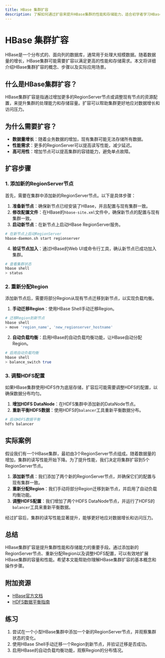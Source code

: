 ```yaml
---
title: HBase 集群扩容
description: 了解如何通过扩容来提升HBase集群的性能和存储能力，适合初学者学习HBase集群管理。
---
```


# HBase 集群扩容

HBase是一个分布式的、面向列的数据库，通常用于处理大规模数据。随着数据量的增长，HBase集群可能需要扩容以满足更高的性能和存储需求。本文将详细介绍HBase集群扩容的概念、步骤以及实际应用场景。

## 什么是HBase集群扩容？

HBase集群扩容是指通过增加更多的RegionServer节点或调整现有节点的资源配置，来提升集群的处理能力和存储容量。扩容可以帮助集群更好地应对数据增长和访问压力。

## 为什么需要扩容？

- **数据量增长**：随着业务数据的增加，现有集群可能无法存储所有数据。
- **性能需求**：更多的RegionServer可以提高读写性能，减少延迟。
- **高可用性**：增加节点可以提高集群的容错能力，避免单点故障。

## 扩容步骤

### 1. 添加新的RegionServer节点

首先，需要在集群中添加新的RegionServer节点。以下是具体步骤：

1. **准备新节点**：确保新节点已经安装了HBase，并且配置与现有集群一致。
2. **修改配置文件**：在HBase的`hbase-site.xml`文件中，确保新节点的配置与现有集群一致。
3. **启动新节点**：在新节点上启动HBase RegionServer服务。

```bash
# 在新节点上启动RegionServer
hbase-daemon.sh start regionserver
```

4. **验证节点加入**：通过HBase的Web UI或命令行工具，确认新节点已成功加入集群。

```bash
# 查看集群状态
hbase shell
> status
```

### 2. 重新分配Region

添加新节点后，需要将部分Region从现有节点迁移到新节点，以实现负载均衡。

1. **手动迁移Region**：使用HBase Shell手动迁移Region。

```bash
# 迁移Region到新节点
hbase shell
> move 'region_name', 'new_regionserver_hostname'
```

2. **自动负载均衡**：启用HBase的自动负载均衡功能，让HBase自动分配Region。

```bash
# 启用自动负载均衡
hbase shell
> balance_switch true
```

### 3. 调整HDFS配置

如果HBase集群使用HDFS作为底层存储，扩容后可能需要调整HDFS的配置，以确保数据分布均匀。

1. **增加HDFS DataNode**：在HDFS集群中添加新的DataNode节点。
2. **重新平衡HDFS数据**：使用HDFS的`balancer`工具重新平衡数据分布。

```bash
# 启动HDFS数据平衡
hdfs balancer
```

## 实际案例

假设我们有一个HBase集群，最初由3个RegionServer节点组成。随着数据量的增加，集群的读写性能开始下降。为了提升性能，我们决定将集群扩容到5个RegionServer节点。

1. **添加新节点**：我们添加了两个新的RegionServer节点，并确保它们的配置与现有集群一致。
2. **重新分配Region**：我们手动将部分Region迁移到新节点，并启用了自动负载均衡功能。
3. **调整HDFS配置**：我们增加了两个HDFS DataNode节点，并运行了HDFS的`balancer`工具来重新平衡数据。

经过扩容后，集群的读写性能显著提升，能够更好地应对数据增长和访问压力。

## 总结

HBase集群扩容是提升集群性能和存储能力的重要手段。通过添加新的RegionServer节点、重新分配Region以及调整HDFS配置，可以有效地扩展HBase集群的容量和性能。希望本文能帮助你理解HBase集群扩容的基本概念和操作步骤。

## 附加资源

- [HBase官方文档](https://hbase.apache.org/)
- [HDFS数据平衡指南](https://hadoop.apache.org/docs/stable/hadoop-project-dist/hadoop-hdfs/HDFSCommands.html#balancer)

## 练习

1. 尝试在一个小型HBase集群中添加一个新的RegionServer节点，并观察集群状态的变化。
2. 使用HBase Shell手动迁移一个Region到新节点，并验证迁移是否成功。
3. 启用HBase的自动负载均衡功能，观察Region的分布情况。
